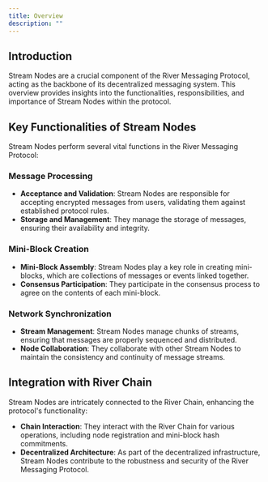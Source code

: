 ```yaml
---
title: Overview
description: ""
---
```


## Introduction

Stream Nodes are a crucial component of the River Messaging Protocol, acting as the backbone of its decentralized messaging system. This overview provides insights into the functionalities, responsibilities, and importance of Stream Nodes within the protocol.

## Key Functionalities of Stream Nodes

Stream Nodes perform several vital functions in the River Messaging Protocol:

### Message Processing

- **Acceptance and Validation**: Stream Nodes are responsible for accepting encrypted messages from users, validating them against established protocol rules.
- **Storage and Management**: They manage the storage of messages, ensuring their availability and integrity.

### Mini-Block Creation

- **Mini-Block Assembly**: Stream Nodes play a key role in creating mini-blocks, which are collections of messages or events linked together.
- **Consensus Participation**: They participate in the consensus process to agree on the contents of each mini-block.

### Network Synchronization

- **Stream Management**: Stream Nodes manage chunks of streams, ensuring that messages are properly sequenced and distributed.
- **Node Collaboration**: They collaborate with other Stream Nodes to maintain the consistency and continuity of message streams.

## Integration with River Chain

Stream Nodes are intricately connected to the River Chain, enhancing the protocol's functionality:

- **Chain Interaction**: They interact with the River Chain for various operations, including node registration and mini-block hash commitments.
- **Decentralized Architecture**: As part of the decentralized infrastructure, Stream Nodes contribute to the robustness and security of the River Messaging Protocol.
